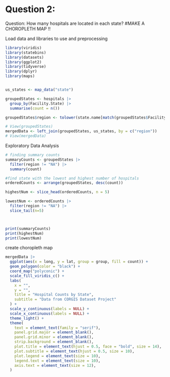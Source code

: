 # Question 2: 

Question: How many hospitals are located in each state?
#MAKE A CHOROPLETH MAP !!

Load data and libraries to use and preprocessing

```r

library(viridis)
library(statebins)
library(datasets)
library(ggplot2)
library(tidyverse)
library(dplyr)
library(maps)


us_states <- map_data("state")

groupedStates <- hospitals |>
  group_by(Facility.State) |>
  summarise(count = n())

groupedStates$region <- tolower(state.name[match(groupedStates$Facility.State, state.abb)])

# View(groupedStates)
mergedData <- left_join(groupedStates, us_states, by = c("region"))
# View(mergedData)

```

Exploratory Data Analysis

```r
# finding summary counts 
summaryCounts <- groupedStates |>
  filter(region != "NA") |>
  summary(count)

#find state with the lowest and highest number of hospitals
orderedCounts <- arrange(groupedStates, desc(count))

highestNum <- slice_head(orderedCounts, n = 5)

lowestNum <- orderedCounts |>
  filter(region != "NA") |>
  slice_tail(n=5)



print(summaryCounts)
print(highestNum)
print(lowestNum)

```


create choropleth map

```r
mergedData |>
  ggplot(aes(x = long, y = lat, group = group, fill = count)) +
  geom_polygon(color = "black") +
  coord_map("polyconic") +
  scale_fill_viridis_c() +
  labs(
    x = "",
    y = "",
    title = "Hospital Counts by State",
    subtitle = "Data from CORGIS Dataset Project"
  ) +
  scale_y_continuous(labels = NULL) +
  scale_x_continuous(labels = NULL) +
  theme_light() +
  theme(
    text = element_text(family = "serif"),
    panel.grid.major = element_blank(),
    panel.grid.minor = element_blank(),
    strip.background = element_blank(),
    plot.title = element_text(hjust = 0.5, face = "bold", size = 14),
    plot.subtitle = element_text(hjust = 0.5, size = 10),
    plot.legend = element_text(size = 10),
    legend.text = element_text(size = 10),
    axis.text = element_text(size = 12),
  )

```

